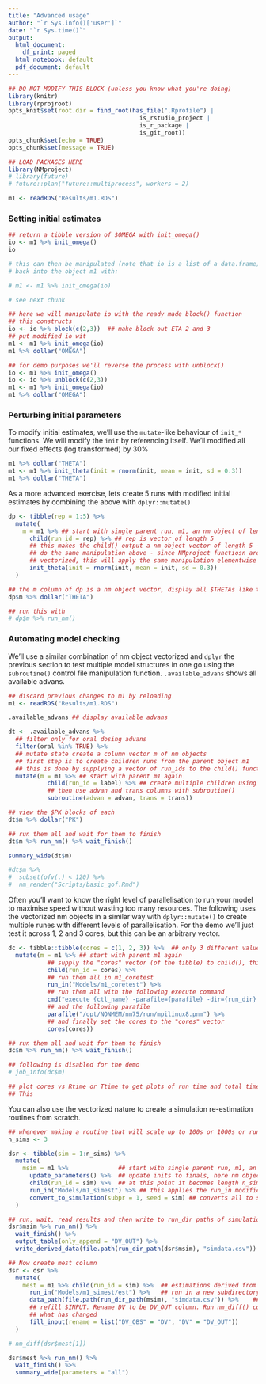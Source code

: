 ```yaml
---
title: "Advanced usage"
author: "`r Sys.info()['user']`"
date: "`r Sys.time()`"
output:
  html_document:
    df_print: paged
  html_notebook: default
  pdf_document: default
---
```


```r
## DO NOT MODIFY THIS BLOCK (unless you know what you're doing)
library(knitr)
library(rprojroot)
opts_knit$set(root.dir = find_root(has_file(".Rprofile") | 
                                     is_rstudio_project | 
                                     is_r_package | 
                                     is_git_root))
opts_chunk$set(echo = TRUE)
opts_chunk$set(message = TRUE)
```

```r
## LOAD PACKAGES HERE
library(NMproject)
# library(future)
# future::plan("future::multiprocess", workers = 2)

```

```r

m1 <- readRDS("Results/m1.RDS")

```

### Setting initial estimates

```r

## return a tibble version of $OMEGA with init_omega()
io <- m1 %>% init_omega()
io 

# this can then be manipulated (note that io is a list of a data.frame) and put
# back into the object m1 with: 

# m1 <- m1 %>% init_omega(io) 

# see next chunk

```

```r

## here we will manipulate io with the ready made block() function
## this constructs
io <- io %>% block(c(2,3))  ## make block out ETA 2 and 3
## put modified io wit
m1 <- m1 %>% init_omega(io)
m1 %>% dollar("OMEGA")

```

```r

## for demo purposes we'll reverse the process with unblock()
io <- m1 %>% init_omega()
io <- io %>% unblock(c(2,3))
m1 <- m1 %>% init_omega(io)
m1 %>% dollar("OMEGA")

```

### Perturbing initial parameters

To modify initial estimates, we'll use the `mutate`-like behaviour of `init_*` functions.  We will modify the `init` by referencing itself.  We'll modified all our fixed effects (log transformed) by 30%

```r

m1 %>% dollar("THETA")
m1 <- m1 %>% init_theta(init = rnorm(init, mean = init, sd = 0.3))
m1 %>% dollar("THETA")

```

As a more advanced exercise, lets create 5 runs with modified initial estimates by combining the above with `dplyr::mutate()`

```r

dp <- tibble(rep = 1:5) %>%
  mutate(
    m = m1 %>% ## start with single parent run, m1, an nm object of length 1
      child(run_id = rep) %>% ## rep is vector of length 5
      ## this makes the child() output a nm object vector of length 5 - each with a unique run_id
      ## do the same manipulation above - since NMproject functiosn are
      ## vectorized, this will apply the same manipulation elementwise
      init_theta(init = rnorm(init, mean = init, sd = 0.3))
  )

## the m column of dp is a nm object vector, display all $THETAs like this
dp$m %>% dollar("THETA")

## run this with 
# dp$m %>% run_nm()

```

### Automating model checking

We'll use a similar combination of nm object vectorized and `dplyr` the previous section to test multiple model structures in one go using the `subroutine()` control file manipulation function.  `.available_advans` shows all available advans.

```r

## discard previous changes to m1 by reloading
m1 <- readRDS("Results/m1.RDS")

.available_advans ## display available advans

dt <- .available_advans %>%
  ## filter only for oral dosing advans
  filter(oral %in% TRUE) %>%
  ## mutate state create a column vector m of nm objects
  ## first step is to create children runs from the parent object m1
  ## this is done by supplying a vector of run_ids to the child() function
  mutate(m = m1 %>% ## start with parent m1 again
           child(run_id = label) %>% ## create multiple children using "label" column
           ## then use advan and trans columns with subroutine()
           subroutine(advan = advan, trans = trans))

## view the $PK blocks of each
dt$m %>% dollar("PK")

## run them all and wait for them to finish
dt$m %>% run_nm() %>% wait_finish()

summary_wide(dt$m)

#dt$m %>% 
#  subset(ofv(.) < 120) %>%
#  nm_render("Scripts/basic_gof.Rmd")


```

Often you'll want to know the right level of parallelisation to run your model to maximise speed without wasting too many resources.  The following uses the vectorized nm objects in a similar way with `dplyr::mutate()` to create multiple runes with different levels of parallelisation. For the demo we'll just test it across 1, 2 and 3 cores, but this can be an arbitrary vector.

```r

dc <- tibble::tibble(cores = c(1, 2, 3)) %>%  ## only 3 different values to test for demo purposes
  mutate(m = m1 %>% ## start with parent m1 again
           ## supply the "cores" vector (of the tibble) to child(), this will create 3 runs
           child(run_id = cores) %>%
           ## run them all in m1_coretest
           run_in("Models/m1_coretest") %>%
           ## run them all with the following execute command
           cmd("execute {ctl_name} -parafile={parafile} -dir={run_dir} -nodes={cores}") %>%
           ## and the following parafile
           parafile("/opt/NONMEM/nm75/run/mpilinux8.pnm") %>%
           ## and finally set the cores to the "cores" vector
           cores(cores))

## run them all and wait for them to finish
dc$m %>% run_nm() %>% wait_finish()

## following is disabled for the demo
# job_info(dc$m)

## plot cores vs Rtime or Ttime to get plots of run time and total time vs number of CPUs
## This

```

You can also use the vectorized nature to create a simulation re-estimation routines from scratch.

```r

## whenever making a routine that will scale up to 100s or 1000s or runs, always start with 1 or 2 replicates.  Get the code working below, and then rerun with desired number of replicates (here we're just using 3 for demo purposes).  You will not waste time because run_nm() will skip over runs that have already completed. 
n_sims <- 3  

dsr <- tibble(sim = 1:n_sims) %>%
  mutate(
    msim = m1 %>%              ## start with single parent run, m1, an nm object of length 1
      update_parameters() %>%  ## update inits to finals, here nm object is still length 1
      child(run_id = sim) %>%  ## at this point it becomes length n_sims
      run_in("Models/m1_simest") %>% ## this applies the run_in modification to all n_sims runs
      convert_to_simulation(subpr = 1, seed = sim) ## converts all to simulation
  )

## run, wait, read results and then write to run_dir paths of simulations
dsr$msim %>% run_nm() %>% 
  wait_finish() %>%
  output_table(only_append = "DV_OUT") %>%
  write_derived_data(file.path(run_dir_path(dsr$msim), "simdata.csv"))

## Now create mest column
dsr <- dsr %>%
  mutate(
    mest = m1 %>% child(run_id = sim) %>%  ## estimations derived from m1
      run_in("Models/m1_simest/est") %>%   ## run in a new subdirectory
      data_path(file.path(run_dir_path(msim), "simdata.csv")) %>%    ## set new data_paths
      ## refill $INPUT. Rename DV to be DV_OUT column. Run nm_diff() command below to see
      ## what has changed
      fill_input(rename = list("DV_OBS" = "DV", "DV" = "DV_OUT"))
  )

# nm_diff(dsr$mest[1])

dsr$mest %>% run_nm() %>% 
  wait_finish() %>%
  summary_wide(parameters = "all")

```

